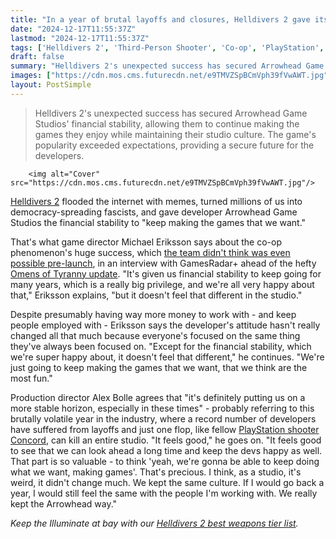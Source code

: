 ```yaml
---
title: "In a year of brutal layoffs and closures, Helldivers 2 gave its studio the 'financial stability to keep going' and 'keep making the games that we want'"
date: "2024-12-17T11:55:37Z"
lastmod: "2024-12-17T11:55:37Z"
tags: ['Helldivers 2', 'Third-Person Shooter', 'Co-op', 'PlayStation', 'Arrowhead Game Studios']
draft: false
summary: "Helldivers 2's unexpected success has secured Arrowhead Game Studios' financial stability, allowing them to continue making the games they enjoy while maintaining their studio culture.  The game's popularity exceeded expectations, providing a secure future for the developers."
images: ["https://cdn.mos.cms.futurecdn.net/e9TMVZSpBCmVph39fVwAWT.jpg"]
layout: PostSimple
---
```

> Helldivers 2's unexpected success has secured Arrowhead Game Studios' financial stability, allowing them to continue making the games they enjoy while maintaining their studio culture.  The game's popularity exceeded expectations, providing a secure future for the developers.


        <img alt="Cover" src="https://cdn.mos.cms.futurecdn.net/e9TMVZSpBCmVph39fVwAWT.jpg"/>
        
[Helldivers 2](https://www.gamesradar.com/helldivers-2-guide/) flooded the internet with memes, turned millions of us into democracy-spreading fascists, and gave developer Arrowhead Game Studios the financial stability to "keep making the games that we want."

That's what game director Michael Eriksson says about the co-op phenomenon's huge success, which [the team didn't think was even possible pre-launch](https://www.gamesradar.com/games/third-person-shooter/helldivers-2-lead-thought-it-would-bang-but-not-that-hard-we-were-prepared-for-having-150-000-players-peak-ccu/), in an interview with GamesRadar+ ahead of the hefty [Omens of Tyranny update](https://www.gamesradar.com/games/third-person-shooter/helldivers-2-omens-of-tyranny-update-illuminates/). "It's given us financial stability to keep going for many years, which is a really big privilege, and we're all very happy about that," Eriksson explains, "but it doesn't feel that different in the studio." 

Despite presumably having way more money to work with - and keep people employed with - Eriksson says the developer's attitude hasn't really changed all that much because everyone's focused on the same thing they've always been focused on. "Except for the financial stability, which we're super happy about, it doesn't feel that different," he continues. "We're just going to keep making the games that we want, that we think are the most fun."

Production director Alex Bolle agrees that "it's definitely putting us on a more stable horizon, especially in these times" - probably referring to this brutally volatile year in the industry, where a record number of developers have suffered from layoffs and just one flop, like fellow [PlayStation shooter Concord](https://www.gamesradar.com/games/fps/concord-is-officially-fully-permanently-dead-as-sony-announces-its-closing-the-failed-hero-shooters-studio-and-moving-on-we-will-take-the-lessons-learned/#:~:text=Well%2C%20if%20there%20was%20any%20doubt%20before%2C%20it%27s,and%20sunsetting%20its%20failed%20hero%20shooter%20for%20good.), can kill an entire studio. "It feels good," he goes on. "It feels good to see that we can look ahead a long time and keep the devs happy as well. That part is so valuable - to think 'yeah, we're gonna be able to keep doing what we want, making games'. That's precious. I think, as a studio, it's weird, it didn't change much. We kept the same culture. If I would go back a year, I would still feel the same with the people I'm working with. We really kept the Arrowhead way."

*Keep the Illuminate at bay with our *[<em>Helldivers 2 best weapons tier list</em>](https://www.gamesradar.com/helldivers-2-weapons-best-tier-list/)*.* 
        